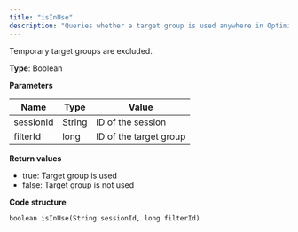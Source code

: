 ```yaml
---
title: "isInUse"
description: "Queries whether a target group is used anywhere in Optimizely Campaign."
---
```


Temporary target groups are excluded.

**Type**: Boolean

**Parameters**

| Name      | Type   | Value                  |
| --------- | ------ | ---------------------- |
| sessionId | String | ID of the session      |
| filterId  | long   | ID of the target group |

**Return values**

* true: Target group is used
* false: Target group is not used

**Code structure**

`boolean isInUse(String sessionId, long filterId)
`